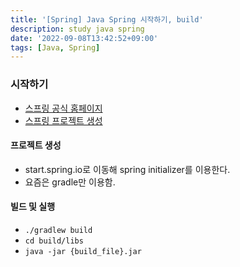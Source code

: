 ```yaml
---
title: '[Spring] Java Spring 시작하기, build'
description: study java spring
date: '2022-09-08T13:42:52+09:00'
tags: [Java, Spring]
---
```


### 시작하기
- [스프링 공식 홈페이지](https://spring.io/projects)
- [스프링 프로젝트 생성](https://start.spring.io/)

#### 프로젝트 생성
- start.spring.io로 이동해 spring initializer를 이용한다.
- 요즘은 gradle만 이용함.

#### 빌드 및 실행
- `./gradlew build`
- `cd build/libs`
- `java -jar {build_file}.jar`

####


